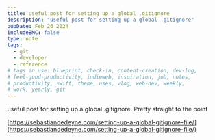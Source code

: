 ```yaml
---
title: useful post for setting up a global .gitignore
description: "useful post for setting up a global .gitignore"
pubDate: Feb 26 2024
includeBMC: false
type: note
tags:
  - git
  - developer
  - reference
# tags in use: blueprint, check-in, content-creation, dev-log,
# feel-good-productivity, indieweb, inspiration, job, notes,
# productivity, swift, theme, uses, vlog, web-dev, weekly,
# work, yearly, git
---
```


useful post for setting up a global .gitignore. Pretty straight to the point

[https://sebastiandedeyne.com/setting-up-a-global-gitignore-file/](https://sebastiandedeyne.com/setting-up-a-global-gitignore-file/)

